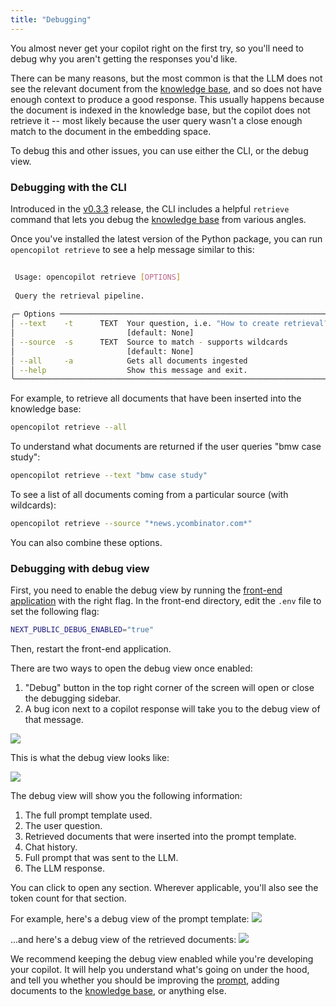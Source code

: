 ```yaml
---
title: "Debugging"
---
```


You almost never get your copilot right on the first try, so you'll need to debug why you aren't getting the responses you'd like.

There can be many reasons, but the most common is that the LLM does not see the relevant document from the [knowledge base](/create/knowledge-base), and so does not have enough context to produce a good response. This usually happens because the document is indexed in the knowledge base, but the copilot does not retrieve it -- most likely because the user query wasn't a close enough match to the document in the embedding space.

To debug this and other issues, you can use either the CLI, or the debug view.

### Debugging with the CLI

Introduced in the [v0.3.3](https://github.com/opencopilotdev/opencopilot/releases/tag/v0.3.3) release, the CLI includes a helpful `retrieve` command that lets you debug the [knowledge base](/create/knowledge-base) from various angles.

Once you've installed the latest version of the Python package, you can run `opencopilot retrieve` to see a help message similar to this:

```bash
                                                                            
 Usage: opencopilot retrieve [OPTIONS]                                      
                                                                            
 Query the retrieval pipeline.                                              
                                                                            
╭─ Options ────────────────────────────────────────────────────────────────╮
│ --text    -t      TEXT  Your question, i.e. "How to create retrieval?"  │
│                         [default: None]                                  │
│ --source  -s      TEXT  Source to match - supports wildcards             │
│                         [default: None]                                  │
│ --all     -a            Gets all documents ingested                      │
│ --help                  Show this message and exit.                      │
╰──────────────────────────────────────────────────────────────────────────╯
```

For example, to retrieve all documents that have been inserted into the knowledge base:
```bash
opencopilot retrieve --all
```

To understand what documents are returned if the user queries "bmw case study":
```bash
opencopilot retrieve --text "bmw case study"
```

To see a list of all documents coming from a particular source (with wildcards):
```bash
opencopilot retrieve --source "*news.ycombinator.com*"
```

You can also combine these options.

### Debugging with debug view

First, you need to enable the debug view by running the [front-end application](/welcome/getting-started#optional-front-end) with the right flag. In the front-end directory, edit the `.env` file to set the following flag:

```bash
NEXT_PUBLIC_DEBUG_ENABLED="true"
```

Then, restart the front-end application.

There are two ways to open the debug view once enabled:

1. "Debug" button in the top right corner of the screen will open or close the debugging sidebar.
2. A bug icon next to a copilot response will take you to the debug view of that message.

<img src="/create/debugging_images/how_to_open_debug_view.png" />

This is what the debug view looks like:

<img src="/create/debugging_images/debug_view_open.png" />

The debug view will show you the following information:

1. The full prompt template used.
2. The user question.
3. Retrieved documents that were inserted into the prompt template.
4. Chat history.
5. Full prompt that was sent to the LLM.
6. The LLM response.

You can click to open any section. Wherever applicable, you'll also see the token count for that section.

For example, here's a debug view of the prompt template:
<img src="/create/debugging_images/debug_view_prompt_template.png" />

...and here's a debug view of the retrieved documents:
<img src="/create/debugging_images/debug_view_retrieved_docs.png" />

We recommend keeping the debug view enabled while you're developing your copilot. It will help you understand what's going on under the hood, and tell you whether you should be improving the [prompt](/create/prompting), adding documents to the [knowledge base](/create/knowledge-base), or anything else.